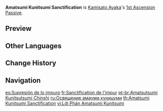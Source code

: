 {{Talent Infobox
|image         = Talent Amatsumi Kunitsumi Sanctification.png
|character     = Kamisato Ayaka
|type          = 1st Ascension Passive
|info          = After using [[Kamisato Art: Hyouka]], Kamisato Ayaka's Normal and Charged attacks deal 30% increased DMG for 6s.
|utility1      = Normal Attack DMG Increase
|utility2      = Charged Attack DMG Increase
|utility3      = DMG Bonus
}}
'''Amatsumi Kunitsumi Sanctification''' is [[Kamisato Ayaka]]'s [[1st Ascension Passive]].

==Preview==
{{Preview
|file=Amatsumi Kunitsumi Sanctification Preview
}}

{{Clr}}
==Other Languages==
{{Other Languages
|en      = Amatsumi Kunitsumi Sanctification
|zhs     = 天罪国罪镇词
|zhs_rm  = Tiānzuì Guózuì Zhèncí
|zht     = 天罪國罪鎮詞
|zht_rm  = Tiānzuì Guózuì Zhèncí
|zh_tl   = Appeasing Words of Heaven Sin and Land Sin
|ja      = 天つ罪・国つ罪の鎮詞
|ja_rm   = Amatsutsumi - Kunitsutsumi no Ihahigoto{{Assumed}}
|ja_tl   = Appeasing Words of Heaven Sin and Land Sin
|ko      = 천죄국죄 진사
|ko_rm   = Cheonjoegukjoe Jinsa
|ko_tl   = Appeasing Words of Sky's Sin and Country's Sin
|es      = Supresión de lo impuro
|es_tl   = Suppression of the Impure
|fr      = Sanctification de l'impur
|fr_tl   = Sanctification of the Impure
|ru      = Освящение амацуми куницуми
|ru_tl   = Amatsumi Kunitsumi Sanctification
|th      = Amatsumi Kunitsumi Sanctification
|vi      = Lời Phán Amatsumi Kunitsumi
|vi_tl   = 
|de      = Amatsumi-Kunitsumi-Weihe
|de_tl   = Amatsumi Kunitsumi Blessing
|id      = Amatsumi Kunitsumi Sanctification
|pt      = Amatsutsumi Kunitsutsumi Chinshi
|pt_tl   = 
|zhja_note = 天つ罪 and 国つ罪 are read ''amatsutsumi'' and ''kunitsutsumi'' respectively. Both those terms are associated with the concept of {{w|tsumi}}. While "sin" is the literal translation of 罪, it does not cover the whole meaning of ''tsumi''.
|tr      = Amatsumi Kunitsumi Kutsaması
|tr_tl   = 
|it      = Consacrazione Amatsumi Kunitsumi
|it_tl   = Amatsumi Kunitsumi Consecration
}}

==Change History==
{{Change History|2.0}}

==Navigation==
{{Talent Navbox|Kamisato Ayaka}}

[[es:Supresión de lo impuro]]
[[fr:Sanctification de l'impur]]
[[pt-br:Amatsutsumi Kunitsutsumi Chinshi]]
[[ru:Освящение амауми куницуми]]
[[th:Amatsumi Kunitsumi Sanctification]]
[[vi:Lời Phán Amatsumi Kunitsumi]]